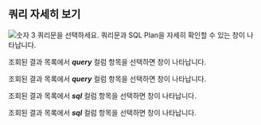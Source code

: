 ## 쿼리 자세히 보기

<Xclude product='postgresql,mysql,oracle,cubrid,oracle-pro,oracle-v1,altibase,mssql,mssql-v1'>

![숫자 3](/img/number-03.png) 쿼리문을 선택하세요. 쿼리문과 SQL Plan을 자세히 확인할 수 있는 <Cmdname sid="TTL06224" className="uitext" /> 창이 나타납니다.

<ImgLang img='db-sql-details-common.png' desc='SQL 상세' />

</Xclude>

<InDoc product='postgresql,mysql'>

조회된 결과 목록에서 ***query*** 컬럼 항목을 선택하면 <Cmdname sid="TTL06224" className="uitext" /> 창이 나타납니다.

<ImgLang img="db-sql-details-postgresql.png" desc="SQL 상세" />

</InDoc>

<InDoc product='oracle-pro,oracle'>

조회된 결과 목록에서 ***query*** 컬럼 항목을 선택하면 <Cmdname sid="TTL06224" className="uitext" /> 창이 나타납니다.

<ImgLang img="db-sql-details-oracle-pro.png" desc="SQL 상세" />

</InDoc>

<InDoc product='cubrid,cubrid-v1,altibase'>

조회된 결과 목록에서 ***sql*** 컬럼 항목을 선택하면 <Cmdname sid="TTL06224" className="uitext" /> 창이 나타납니다.

<ImgLang img='db-sql-details-common.png' desc='SQL 상세' />

</InDoc>

<InDoc product="mssql,mssql-v1">

조회된 결과 목록에서 ***sql*** 컬럼 항목을 선택하면 <Cmdname sid="TTL06224" className="uitext" /> 창이 나타납니다.

<ImgLang img="db-sql-details-mssql.png" desc="SQL 상세" />

</InDoc>